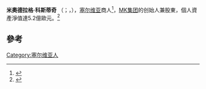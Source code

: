 {{Infobox person
| name               = 米奧德拉格·科斯蒂奇<br>Miodrag Kostić
| image              = Miodrag Kostic.jpg
| image_size         = 
| alt                = 
| caption            = 
| birth_date         = {{Birth date and age|df=y|1959|8|25}}
| birth_place        = {{flag|SFR Yugoslavia}}[[弗爾巴斯|弗爾巴斯]]
| nationality        = {{SRB}}
| education          = [[诺维萨德大学|诺维萨德大学]]經濟系（[[苏博蒂察|苏博蒂察]]）
| alma_mater         = [[信息技术|信息技术]]
| occupation         = 企業家
| years_active       = 1983年至今
| net_worth          = €520 million
| religion           = 
| spouse             = {{marriage|[[Marijana_Matthäus|Marijana]]|1990|1999|reason=divorced}}
| children           = Dajana Kostić, Anđela Kostić, Aleksandar Kostić
| mother             = Roksanda Kostić
| website            = 
}}
'''米奧德拉格·科斯蒂奇''' （{{lang-sr|Миодраг Костић}}；{{lang-en|Miodrag Kostić}}，{{bd|1959年|8月25日}}），[[塞尔维亚|塞尔维亚]]商人<ref>{{Cite web|url=https://www.bloomberg.com/profile/person/16318848|access-date=2020-09-14|website=www.bloomberg.com|title=存档副本|archive-date=2021-02-08|archive-url=https://web.archive.org/web/20210208084821/https://www.bloomberg.com/profile/person/16318848|dead-url=no}}</ref>，[[MK集团|MK集团]]的创始人兼股東，個人資產淨值達5.2億歐元。<ref>{{Cite web|date=2014-08-27|title=Serbia's Richest Man Offers to Run State Company|url=https://balkaninsight.com/2014/08/27/richest-serb-decides-to-help-country-s-recovery/|access-date=2020-09-14|website=Balkan Insight|language=en-US|archive-date=2022-02-14|archive-url=https://web.archive.org/web/20220214140939/https://balkaninsight.com/2014/08/27/richest-serb-decides-to-help-country-s-recovery/|dead-url=no}}</ref>

==參考==
{{reflist}}

{{Authority control}}

{{DEFAULTSORT:Kostic, Miodrag}}
[[Category:塞尔维亚人|Category:塞尔维亚人]]

{{塞尔维亚人物小作品}}